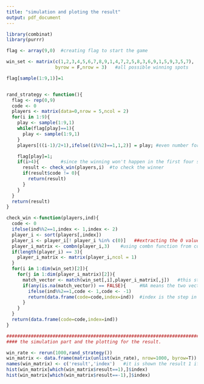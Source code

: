 ```yaml
---
title: "simulation and ploting the result"
output: pdf_document
---
```

```r
library(combinat)
library(purrr)
```

```r




flag <- array(9,0)  #creating flag to start the game

win_set <- matrix(c(1,2,3,4,5,6,7,8,9,1,4,7,2,5,8,3,6,9,1,5,9,3,5,7),
                  byrow = F,nrow = 3)   #all possible winning spots

flag[sample(1:9,1)]=1


rand_strategy <- function(){
  flag <- rep(0,9)
  code <- 0
  players <- matrix(data=0,nrow = 5,ncol = 2)
  for(i in 1:9){
    play <- sample(1:9,1)
    while(flag[play]==1){
      play <- sample(1:9,1)
    }
    players[((i-1)/2+1),ifelse((i%%2)==1,1,2)] = play; #even number for first player and odd for the second

    flag[play]=1;
    if(i>4){        #since the winning won't happen in the first four steps
      result <- check_win(players,i)  #to check the winner
      if(result$code != 0){
        return(result)
      }
    }
  }
  return(result)
}

check_win <-function(players,ind){
  code <- 0
  ifelse(ind%%2==1,index <- 1,index <- 2)
  player_i <- sort(players[,index])
  player_i <- player_i[! player_i %in% c(0)]   ##extracting the 0 values to start the combination win
  player_i_matrix <- combn(player_i,3)    #using combn function from combinat package to chech all the combination for the players to win
  if(length(player_i) == 3){
    player_i_matrix <- matrix(player_i,ncol = 1)
  }
  for(i in 1:dim(win_set)[2]){
    for(j in 1:dim(player_i_matrix)[2]){
      match_vector <- match(win_set[,i],player_i_matrix[,j])   #this step to match the combination with the win matrix
      if(any(is.na(match_vector)) == FALSE){     #NA means the two vector do not match. no NA means the player win
        ifelse(ind%%2==1,code <- 1,code <- -1)
        return(data.frame(code=code,index=ind))  #index is the step in the game.
      }
    }
  }
  return(data.frame(code=code,index=ind))
}

########################################################################
#### the simulation part and the plotting for the result.

win_rate <- rerun(1000,rand_strategy())
win_matrix <- data.frame(matrix(unlist(win_rate), nrow=1000, byrow=T))
names(win_matrix) <- c('result','index')   #it is shown the result 1 if first player win,-1 second wins,and 0 if no one win. The index show which step the game ended by winning or no one win
hist(win_matrix[which(win_matrix$result==1),]$index)
hist(win_matrix[which(win_matrix$result==-1),]$index)
```

